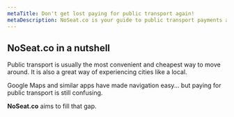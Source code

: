 ```yaml
---
metaTitle: Don't get lost paying for public transport again! 
metaDescription: NoSeat.co is your guide to public transport payments around the world.
---
```

## NoSeat.co in a nutshell

Public transport is usually the most convenient and cheapest way to move around. 
It is also a great way of experiencing cities like a local. 

Google Maps and similar apps have made navigation easy... but paying for public transport is still confusing. 

**NoSeat.co** aims to fill that gap. 


